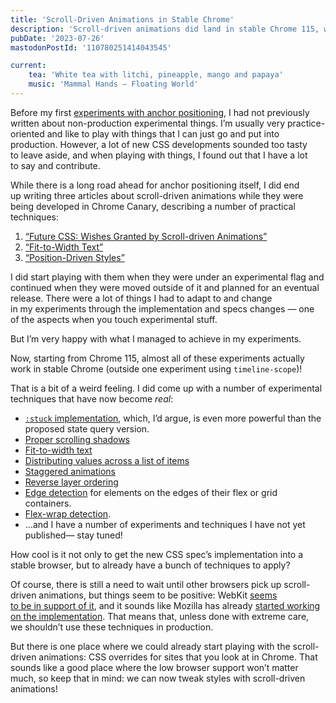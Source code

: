 ```yaml
---
title: 'Scroll-Driven Animations in Stable Chrome'
description: 'Scroll-driven animations did land in stable Chrome 115, which means that a lot of the techniques I wrote about are now possible to use there.'
pubDate: '2023-07-26'
mastodonPostId: '110780251414043545'

current:
	tea: 'White tea with litchi, pineapple, mango and papaya'
	music: 'Mammal Hands — Floating World'
---
```



Before my first [experiments with anchor positioning](https://kizu.dev/anchor-positioning-experiments/), I had not previously written about non-production experimental things. I’m usually very practice-oriented and like to play with things that I can just go and put into production. However, a lot of new CSS developments sounded too tasty to leave aside, and when playing with things, I found out that I have a lot to say and contribute.

While there is a long road ahead for anchor positioning itself, I did end up writing three articles about scroll-driven animations while they were being developed in Chrome Canary, describing a number of practical techniques:

1. [“Future CSS: Wishes Granted by Scroll-driven Animations”](https://kizu.dev/scroll-driven-animations/)
3. [“Fit-to-Width Text”](https://kizu.dev/fit-to-width-text/) 
4. [“Position-Driven Styles”](https://kizu.dev/position-driven-styles/)

I did start playing with them when they were under an experimental flag and continued when they were moved outside of it and planned for an eventual release. There were a lot of things I had to adapt to and change in my experiments through the implementation and specs changes — one of the aspects when you touch experimental stuff.

But I’m very happy with what I managed to achieve in my experiments.

Now, starting from Chrome 115, almost all of these experiments actually work in stable Chrome (outside one experiment using `timeline-scope`)!

That is a bit of a weird feeling. I did come up with a number of experimental techniques that have now become _real_:

- [`:stuck` implementation](https://kizu.dev/scroll-driven-animations/#stuck-states-for-the-sticky-headers), which, I’d argue, is even more powerful than the proposed state query version.
- [Proper scrolling shadows](https://kizu.dev/scroll-driven-animations/#stuck-states-for-the-sticky-headers)
- [Fit-to-width text](https://kizu.dev/fit-to-width-text/)
- [Distributing values across a list of items](https://kizu.dev/position-driven-styles/#value-distribution)
- [Staggered animations](https://kizu.dev/position-driven-styles/#staggered-animations)
- [Reverse layer ordering](https://kizu.dev/position-driven-styles/#controlling-the-stacking)
- [Edge detection](https://kizu.dev/position-driven-styles/#edge-detection) for elements on the edges of their flex or grid containers.
- [Flex-wrap detection](https://kizu.dev/position-driven-styles/#flex-wrap-detection).
- …and I have a number of experiments and techniques I have not yet published— stay tuned!

How cool is it not only to get the new CSS spec’s implementation into a stable browser, but to already have a bunch of techniques to apply?

Of course, there is still a need to wait until other browsers pick up scroll-driven animations, but things seem to be positive: WebKit [seems to be in support of it](https://github.com/WebKit/standards-positions/issues/152), and it sounds like Mozilla has already [started working on the implementation](https://github.com/mozilla/standards-positions/issues/347#issuecomment-1601630660). That means that, unless done with extreme care, we shouldn’t use these techniques in production.

But there is one place where we could already start playing with the scroll-driven animations: CSS overrides for sites that you look at in Chrome. That sounds like a good place where the low browser support won’t matter much, so keep that in mind: we can now tweak styles with scroll-driven animations!

